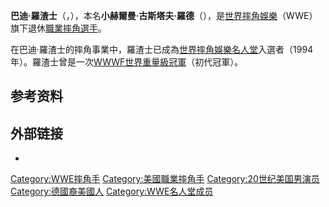 {{Infobox Pro Wrestler
| name=巴迪·羅渣士
| image=Buddy Rogers (wrestler).jpg
| names = Herman Rohde<br />Dutch Rogers<br />'''Buddy Rogers'''
| birthname = 小赫爾曼·古斯塔夫·羅德
| height={{height|ft=6|in=2}}
| weight={{convert|227|lb|kg|abbr=on}}
| birth_date={{birth date|1921|2|20}}
| birth_place={{USA}}[[紐澤西州|紐澤西州]][[康登縣_(新澤西州)|康登縣]][[肯頓_(新澤西州)|肯頓]]
| death_date={{death date and age|mf=yes|1992|6|26|1921|2|20}}
| death_place=
| resides=
| billed=
| trainer=Joe Cox<br />Fred Grubmeyer
| debut=1939年6月
| retired=
| spouse=
}}

'''巴迪·羅渣士'''（{{lang-en|Buddy Rogers}}，{{bd|1921年|2月20日|1992年|6月26日}}），本名'''小赫爾曼·古斯塔夫·羅德'''（{{lang|en|Herman Gustav Rohde Jr.}}），是[[世界摔角娛樂|世界摔角娛樂]]（WWE）旗下退休[[職業摔角|職業摔角]][[選手|選手]]。

在巴迪·羅渣士的摔角事業中，羅渣士已成為[[世界摔角娛樂名人堂|世界摔角娛樂名人堂]]入選者（1994年）。羅渣士曾是一次[[WWE冠軍|WWWF世界重量級冠軍]]（初代冠軍）。

== 参考资料 ==
{{reflist|35em}}

== 外部链接 ==
{{Portal|人物}}
* {{Find a Grave|8155208}}
{{WWE Championship}}
{{Authority control}}
{{DEFAULTSORT:Rogers, Buddy}}
[[Category:WWE摔角手|Category:WWE摔角手]]
[[Category:美國職業摔角手|Category:美國職業摔角手]]
[[Category:20世纪美国男演员|Category:20世纪美国男演员]]
[[Category:德國裔美國人|Category:德國裔美國人]]
[[Category:WWE名人堂成员|Category:WWE名人堂成员]]